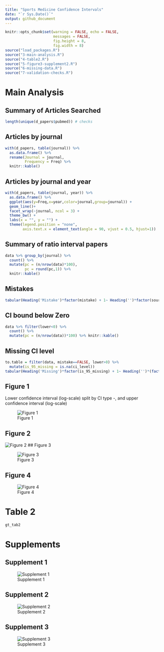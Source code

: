 ```yaml
---
title: "Sports Medicine Confidence Intervals"
date: "`r Sys.Date()`"
output: github_document
---
```


```r
knitr::opts_chunk$set(warning = FALSE, echo = FALSE,
                      messages = FALSE,
                      fig.height = 8,
                      fig.width = 8)
source("load_packages.R")
source("3-main-analysis.R")
source("4-table2.R")
source("5-figure3-supplement2.R")
source("6-missing-data.R")
source("7-validation-checks.R")
```

# Main Analysis

## Summary of Articles Searched

```r
length(unique(d_papers$pubmed)) # checks
```

## Articles by journal

```r
with(d_papers, table(journal)) %>%
  as.data.frame() %>%
  rename(Journal = journal,
         Frequency = Freq) %>%
  knitr::kable()
```

\newpage

## Articles by journal and year

```r
with(d_papers, table(journal, year)) %>%
  as.data.frame() %>%
  ggplot(aes(y=Freq,x=year,color=journal,group=journal)) +
  geom_line()+
  facet_wrap(~journal, ncol = 3) +
  theme_bw() +
  labs(x = "", y = "") +
  theme(legend.position = "none",
        axis.text.x = element_text(angle = 90, vjust = 0.5, hjust=1))
```

\newpage

## Summary of ratio interval papers

```r
data %>% group_by(journal) %>%
  count() %>%
  mutate(pc = (n/nrow(data)*100),
         pc = round(pc,1)) %>%
  knitr::kable()
```

## Mistakes

```r
tabular(Heading('Mistake')*factor(mistake) + 1~ Heading('')*factor(source)*((n=1) + Percent('col')), data=data) 

```

## CI bound below Zero

```r
data %>% filter(lower<0) %>%
  count() %>%
  mutate(pc = (n/nrow(data))*100) %>% knitr::kable()
```

## Missing CI level

```r
to.table = filter(data, mistake==FALSE, lower>0) %>%
  mutate(is_95_missing = is.na(ci_level))
tabular(Heading('Missing')*factor(is_95_missing) + 1~ Heading('')*(factor(source) +1)*((n=1) + Percent('col')), data=to.table)

```

## Figure 1

Lower confidence interval (log-scale) split by CI type -, and upper confidence interval (log-scale)

![Figure 1](figure1.png)

## Figure 2

![Figure 2](figure2.png)
## Figure 3 

![Figure 3](figure3.png)

## Figure 4

![Figure 4](figure4-0.02-blue.png)

\newpage

# Table 2

```r
gt_tab2
```


# Supplements

## Supplement 1

![Supplement 1](supplement1.png)

## Supplement 2 

![Supplement 2](supplement2.png)

## Supplement 3

![Supplement 3](supplement3.png)
